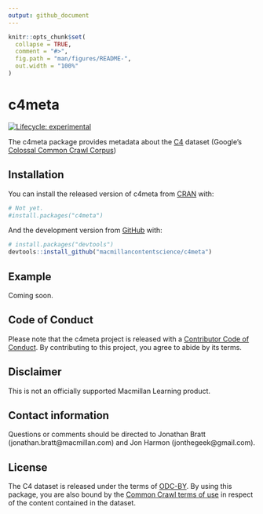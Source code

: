 ```yaml
---
output: github_document
---
```


<!-- README.md is generated from README.Rmd. Please edit that file -->

```r
knitr::opts_chunk$set(
  collapse = TRUE,
  comment = "#>",
  fig.path = "man/figures/README-",
  out.width = "100%"
)
```

# c4meta

<!-- badges: start -->
[![Lifecycle: experimental](https://img.shields.io/badge/lifecycle-experimental-orange.svg)](https://lifecycle.r-lib.org/articles/stages.html#experimental)
<!-- badges: end -->

The c4meta package provides metadata about the [C4](https://github.com/allenai/allennlp/discussions/5056) dataset (Google's [Colossal Common Crawl Corpus](https://www.tensorflow.org/datasets/catalog/c4))

## Installation

You can install the released version of c4meta from [CRAN](https://CRAN.R-project.org) with:

``` r
# Not yet.
#install.packages("c4meta")
```

And the development version from [GitHub](https://github.com/) with:

``` r
# install.packages("devtools")
devtools::install_github("macmillancontentscience/c4meta")
```

## Example

Coming soon.

## Code of Conduct

Please note that the c4meta project is released with a [Contributor Code of Conduct](https://contributor-covenant.org/version/2/0/CODE_OF_CONDUCT.html). By contributing to this project, you agree to abide by its terms.

## Disclaimer

This is not an officially supported Macmillan Learning product.

## Contact information

Questions or comments should be directed to Jonathan Bratt (jonathan.bratt@macmillan.com) and Jon Harmon (jonthegeek@gmail.com).

## License

The C4 dataset is released under the terms of [ODC-BY](https://opendatacommons.org/licenses/by/1-0/). By using this package, you are also bound by the [Common Crawl terms of use](https://commoncrawl.org/terms-of-use/) in respect of the content contained in the dataset.
